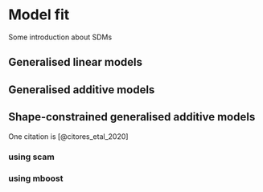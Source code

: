 # Model fit

Some introduction about SDMs

## Generalised linear models

## Generalised additive models

## Shape-constrained generalised additive models

One citation is [@citores_etal_2020]

### using scam

### using mboost